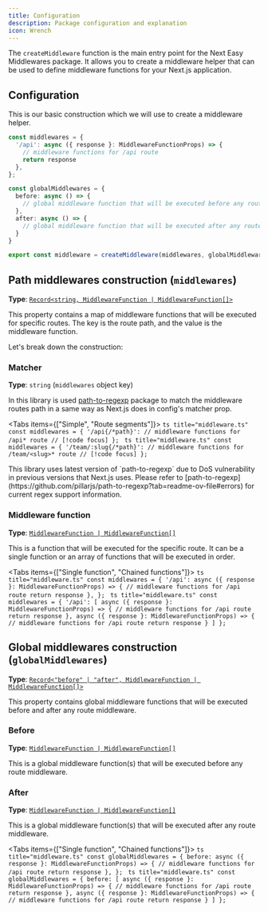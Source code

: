 ```yaml
---
title: Configuration
description: Package configuration and explanation
icon: Wrench
---
```



The `createMiddleware` function is the main entry point for the Next Easy Middlewares package. It allows you to create a middleware helper that can be used to define middleware functions for your Next.js application.

## Configuration

This is our basic construction which we will use to create a middleware helper.

```ts title="middleware.ts"
const middlewares = {
  '/api': async ({ response }: MiddlewareFunctionProps) => {
    // middleware functions for /api route
    return response
  },
};

const globalMiddlewares = {
  before: async () => {
    // global middleware function that will be executed before any route middleware
  },
  after: async () => {
    // global middleware function that will be executed after any route middleware
  }
}

export const middleware = createMiddleware(middlewares, globalMiddlewares);
```

## Path middlewares construction (`middlewares`)

**Type**: [`Record<string, MiddlewareFunction | MiddlewareFunction[]>`](/docs/functions)

This property contains a map of middleware functions that will be executed for specific routes. The key is the route path, and the value is the middleware function.

Let's break down the construction:

### Matcher

**Type**: `string` (`middlewares` object key)

In this library is used [path-to-regexp](https://github.com/pillarjs/path-to-regexp) package to match the middleware routes path in a same way as Next.js does in config's matcher prop.

<Tabs items={["Simple", "Route segments"]}>
  <Tab value="Simple">
    ```ts title="middleware.ts"
    const middlewares = {
      '/api{/*path}': // middleware functions for /api* route // [!code focus]
    };
    ```
  </Tab>
  <Tab value="Route segments">
    ```ts title="middleware.ts"
    const middlewares = {
      '/team/:slug{/*path}': // middleware functions for /team/<slug>* route // [!code focus]
    };
    ```
  </Tab>
</Tabs>

<Callout type="warn">
  This library uses latest version of `path-to-regexp` due to DoS vulnerability in previous versions that Next.js uses. Please refer to [path-to-regexp](https://github.com/pillarjs/path-to-regexp?tab=readme-ov-file#errors) for current regex support information.
</Callout>

### Middleware function

**Type**: [`MiddlewareFunction | MiddlewareFunction[]`](/docs/functions)

This is a function that will be executed for the specific route. It can be a single function or an array of functions that will be executed in order.

<Tabs items={["Single function", "Chained functions"]}>
  <Tab value="Single function">
    ```ts title="middleware.ts"
    const middlewares = {
      '/api': async ({ response }: MiddlewareFunctionProps) => {
        // middleware functions for /api route
        return response
      },
    };
    ```
  </Tab>
  <Tab value="Chained functions">
    ```ts title="middleware.ts"
    const middlewares = {
      '/api': [
        async ({ response }: MiddlewareFunctionProps) => {
          // middleware functions for /api route
          return response
        },
        async ({ response }: MiddlewareFunctionProps) => {
          // middleware functions for /api route
          return response
        }
      ]
    };
    ```
  </Tab>
</Tabs>

## Global middlewares construction (`globalMiddlewares`)

**Type**: [`Record<"before" | "after", MiddlewareFunction | MiddlewareFunction[]>`](/docs/functions)

This property contains global middleware functions that will be executed before and after any route middleware.

### Before

**Type**: [`MiddlewareFunction | MiddlewareFunction[]`](/docs/functions)

This is a global middleware function(s) that will be executed before any route middleware.

### After

**Type**: [`MiddlewareFunction | MiddlewareFunction[]`](/docs/functions)

This is a global middleware function(s) that will be executed after any route middleware.

<Tabs items={["Single function", "Chained functions"]}>
  <Tab value="Single function">
    ```ts title="middleware.ts"
    const globalMiddlewares = {
      before: async ({ response }: MiddlewareFunctionProps) => {
        // middleware functions for /api route
        return response
      },
    };
    ```
  </Tab>
  <Tab value="Chained functions">
    ```ts title="middleware.ts"
    const globalMiddlewares = {
      before: [
        async ({ response }: MiddlewareFunctionProps) => {
          // middleware functions for /api route
          return response
        },
        async ({ response }: MiddlewareFunctionProps) => {
          // middleware functions for /api route
          return response
        }
      ]
    };
    ```
  </Tab>
</Tabs>

